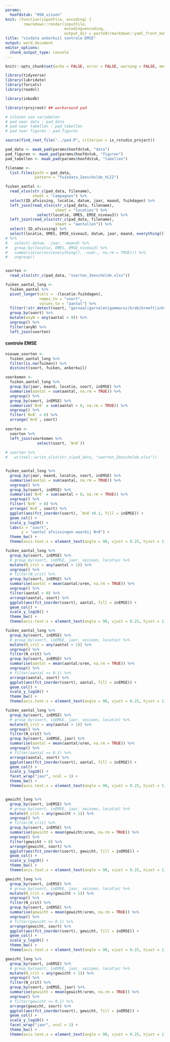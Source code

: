 ```yaml
---
params:
  hoofdstuk: "090_vissen"
knit: (function(inputFile, encoding) {
        rmarkdown::render(inputFile,
                          encoding=encoding,
                          output_dir = paste0(rmarkdown::yaml_front_matter(inputFile)$params$hoofdstuk, "/output"))})
title: "visdata ankerkuil controle EMSE"
output: word_document
editor_options: 
  chunk_output_type: console
---
```


```r

knitr::opts_chunk$set(echo = FALSE, error = FALSE, warning = FALSE, message = FALSE, cache = FALSE)

```

```r

library(tidyverse)
library(lubridate)
library(forcats)
library(readxl)

library(inbodb)

library(rprojroot) ## workaround pad

```

```r

# inlezen van variabelen
# pad naar data : pad_data
# pad naar tabellen : pad_tabellen
# pad naar figuren : pad_figuren

source(find_root_file("../pad.R", criterion = is_rstudio_project))

pad_data <- maak_pad(params$hoofdstuk, "data")
pad_figuren <- maak_pad(params$hoofdstuk, "figuren")
pad_tabellen <- maak_pad(params$hoofdstuk, "tabellen")

```


```r

filename <- 
  list.files(path = pad_data,
             pattern = "fuikdata_Zeeschelde_VLIZ")

fuiken_aantal <- 
  read_xlsx(str_c(pad_data, filename),
            sheet = "campagnes") %>% 
  select(ID_afvissing, locatie, datum, jaar, maand, fuikdagen) %>% 
  left_join(read_xlsx(str_c(pad_data, filename),
                      sheet = "locaties") %>% 
              select(locatie, OMES, EMSE_niveau3)) %>% 
  left_join(read_xlsx(str_c(pad_data, filename),
                      sheet = "aantallen")) %>% 
  select(-ID_afvissing) %>% 
  select(locatie, OMES, EMSE_niveau3, datum, jaar, maand, everything())
# %>%
#   select(-datum, -jaar, -maand) %>%
#   group_by(locatie, OMES, EMSE_niveau3) %>% 
#   summarise(across(everything(), ~sum(., na.rm = TRUE))) %>% 
#   ungroup()


soorten <- 
  read_xlsx(str_c(pad_data, "soorten_Zeeschelde.xlsx"))

fuiken_aantal_long <-
  fuiken_aantal %>%
  pivot_longer(cols = -(locatie:fuikdagen),
               names_to = "soort",
               values_to = "aantal") %>%
  filter(!str_detect(soort, "garnaal|garnalen|gammarus|krab|kreeft|inktvis|octopus|zeekat")) %>%
  group_by(soort) %>% 
  mutate(anyN = any(aantal > 0)) %>% 
  ungroup() %>% 
  filter(anyN) %>% 
  left_join(soorten)

```


#### controle EMSE

```r

nieuwe_soorten <-
  fuiken_aantal_long %>% 
  filter(is.na(fuiken)) %>% 
  distinct(soort, fuiken, ankerkuil)

voorkomen <-
  fuiken_aantal_long %>%
  group_by(jaar, maand, locatie, soort, inEMSE) %>%
  summarise(aantal = sum(aantal, na.rm = TRUE)) %>%
  ungroup() %>%
  group_by(soort, inEMSE) %>%
  summarise(`N>0` = sum(aantal > 0, na.rm = TRUE)) %>%
  ungroup() %>%
  filter(`N>0` > 0) %>%
  arrange(`N>0`, soort)
  
soorten <- 
  soorten %>% 
  left_join(voorkomen %>% 
              select(soort, `N>0`))
  
# soorten %>% 
#   writexl::write_xlsx(str_c(pad_data, "soorten_Zeeschelde.xlsx"))


fuiken_aantal_long %>%
  group_by(jaar, maand, locatie, soort, inEMSE) %>%
  summarise(aantal = sum(aantal, na.rm = TRUE)) %>%
  ungroup() %>%
  group_by(soort, inEMSE) %>%
  summarise(`N>0` = sum(aantal > 0, na.rm = TRUE)) %>%
  ungroup() %>%
  filter(`N>0` > 0) %>%
  arrange(`N>0`, soort) %>%
  ggplot(aes(fct_inorder(soort), `N>0`+0.1, fill = inEMSE)) +
  geom_col() +
  scale_y_log10() +
  labs(x = "soort",
       y = "aantal afvissingen waarbij N>0") +
  theme_bw() +
  theme(axis.text.x = element_text(angle = 90, vjust = 0.25, hjust = 1))

fuiken_aantal_long %>%
  group_by(soort, inEMSE) %>%
  # group_by(soort, inEMSE, jaar, seizoen, locatie) %>%
  mutate(N_crit = any(aantal > 1)) %>%
  ungroup() %>%
  # filter(N_crit) %>%
  group_by(soort, inEMSE) %>%
  summarise(aantal = mean(aantal/uren, na.rm = TRUE)) %>%
  ungroup() %>%
  filter(aantal > 0) %>%
  arrange(aantal, soort) %>%
  ggplot(aes(fct_inorder(soort), aantal, fill = inEMSE)) +
  geom_col() +
  scale_y_log10() +
  theme_bw() +
  theme(axis.text.x = element_text(angle = 90, vjust = 0.25, hjust = 1))

fuiken_aantal_long %>%
  group_by(soort, inEMSE) %>%
  # group_by(soort, inEMSE, jaar, seizoen, locatie) %>%
  mutate(N_crit = any(aantal > 1)) %>%
  ungroup() %>%
  filter(N_crit) %>%
  group_by(soort, inEMSE) %>%
  summarise(aantal = mean(aantal/uren, na.rm = TRUE)) %>%
  ungroup() %>%
  # filter(aantal >= 0.1) %>%
  arrange(aantal, soort) %>%
  ggplot(aes(fct_inorder(soort), aantal, fill = inEMSE)) +
  geom_col() +
  scale_y_log10() +
  theme_bw() +
  theme(axis.text.x = element_text(angle = 90, vjust = 0.25, hjust = 1))

fuiken_aantal_long %>%
  group_by(soort, inEMSE) %>%
  # group_by(soort, inEMSE, jaar, seizoen, locatie) %>%
  mutate(N_crit = any(aantal > 1)) %>%
  ungroup() %>%
  filter(N_crit) %>%
  group_by(soort, inEMSE, jaar) %>%
  summarise(aantal = mean(aantal/uren, na.rm = TRUE)) %>%
  ungroup() %>%
  # filter(aantal >= 0.1) %>%
  arrange(aantal, soort) %>%
  ggplot(aes(fct_inorder(soort), aantal, fill = inEMSE)) +
  geom_col() +
  scale_y_log10() +
  facet_wrap("jaar", ncol = 1) +
  theme_bw() +
  theme(axis.text.x = element_text(angle = 90, vjust = 0.25, hjust = 1))


gewicht_long %>%
  group_by(soort, inEMSE) %>%
  # group_by(soort, inEMSE, jaar, seizoen, locatie) %>%
  mutate(N_crit = any(gewicht > 1)) %>%
  ungroup() %>%
  # filter(N_crit) %>%
  group_by(soort, inEMSE) %>%
  summarise(gewicht = mean(gewicht/uren, na.rm = TRUE)) %>%
  ungroup() %>%
  filter(gewicht > 0) %>%
  arrange(gewicht, soort) %>%
  ggplot(aes(fct_inorder(soort), gewicht, fill = inEMSE)) +
  geom_col() +
  scale_y_log10() +
  theme_bw() +
  theme(axis.text.x = element_text(angle = 90, vjust = 0.25, hjust = 1))

gewicht_long %>%
  group_by(soort, inEMSE) %>%
  # group_by(soort, inEMSE, jaar, seizoen, locatie) %>%
  mutate(N_crit = any(gewicht > 1)) %>%
  ungroup() %>%
  filter(N_crit) %>%
  group_by(soort, inEMSE) %>%
  summarise(gewicht = mean(gewicht/uren, na.rm = TRUE)) %>%
  ungroup() %>%
  # filter(gewicht >= 0.1) %>%
  arrange(gewicht, soort) %>%
  ggplot(aes(fct_inorder(soort), gewicht, fill = inEMSE)) +
  geom_col() +
  scale_y_log10() +
  theme_bw() +
  theme(axis.text.x = element_text(angle = 90, vjust = 0.25, hjust = 1))

gewicht_long %>%
  group_by(soort, inEMSE) %>%
  # group_by(soort, inEMSE, jaar, seizoen, locatie) %>%
  mutate(N_crit = any(gewicht > 1)) %>%
  ungroup() %>%
  filter(N_crit) %>%
  group_by(soort, inEMSE, jaar) %>%
  summarise(gewicht = mean(gewicht/uren, na.rm = TRUE)) %>%
  ungroup() %>%
  # filter(gewicht >= 0.1) %>%
  arrange(gewicht, soort) %>%
  ggplot(aes(fct_inorder(soort), gewicht, fill = inEMSE)) +
  geom_col() +
  scale_y_log10() +
  facet_wrap("jaar", ncol = 1) +
  theme_bw() +
  theme(axis.text.x = element_text(angle = 90, vjust = 0.25, hjust = 1))

```

